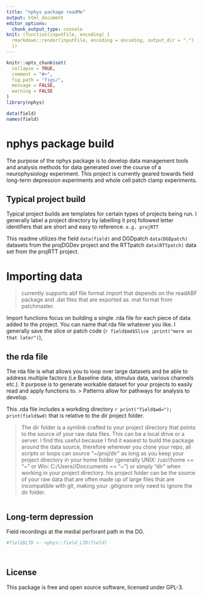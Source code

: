 ```yaml
---
title: "nphys package readMe"
output: html_document
editor_options: 
  chunk_output_type: console
knit: (function(inputFile, encoding) {
  rmarkdown::render(inputFile, encoding = encoding, output_dir = ".")
  })
---
```


<!-- README.md is generated from README.Rmd. Please edit that file -->

```r
knitr::opts_chunk$set(
  collapse = TRUE,
  comment = "#>",
  fig.path = "figs/",
  message = FALSE,
  warning = FALSE
)
library(nphys)

data(field)
names(field)

```

# nphys package build 
The purpose of the nphys package is to develop data management tools and analysis methods for data generated over the course of a neurophysiology experiment. This project is currently geared towards field long-term depression experiments and whole cell patch clamp experiments. 





## Typical project build

Typical project builds are templates for certain types of projects being run. I generally label a project directory by labelling it proj followed letter identifiers that are short and easy to reference. `e.g. projRTT` 





This readme utilizes the field `data(field)` and DGDpatch `data(DGDpatch)` datasets from the projDGDev project and the RTTpatch `data(RTTpatch)` data set from the projRTT project. 




# Importing data
> currently supports abf file format import that depends on the readABF package and .dat files that are exported as .mat format from patchmaster.  

Import functions focus on building a single .rda file for each piece of data added to the project. You can name that rda file whatever you like. I generally save the slice or patch code (`r field$md$Slice ;print("more on that later")`),  

## the rda file

The rda file is what allows you to loop over large datasets and be able to address multiple factors (i.e Baseline data, stimulus data, various channels etc.). It purpose is to generate workable dataset for your projects to easily read and apply functions to. 
> Patterns allow for pathways for analysis to develop. 

This .rda file includes a workding directory `r print("field$wd="); print(field$wd)` that is relative to the dir project folder. 

>The dir folder is a symlink crafted to your project directory that points to the source of your raw data files. This can be a local drive or a server. I find this useful because I find it easiest to build the package around the data source, therefore wherever you clone your repo, all scripts or loops can source "~/proj/dir" as long as you keep your project directory in your home folder (generally UNIX: /usr/<username>/home == "~" or Win: C:/Users/<username>/Doccuments == "~")  or simply "dir" when working in your project directory. 
his project folder can be the source of your raw data that are often made up of large files that are incompatible with git, making your .gitignore only need to ignore the dir folder. 



```r



```

###

## Long-term depression

Field recordings at the medial perforant path in the DG.

```r

#field$LTD <- nphys::field_LTD(field)




```


## License

This package is free and open source software, licensed under GPL-3.
